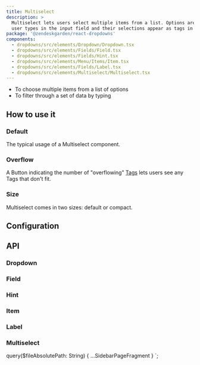 ```yaml
---
title: Multiselect
description: >
  Multiselect lets users select multiple items from a list. Options are dynamically filtered as a
  user types in the input field and their selections appear as tags in the input field.
package: '@zendeskgarden/react-dropdowns'
components:
  - dropdowns/src/elements/Dropdown/Dropdown.tsx
  - dropdowns/src/elements/Fields/Field.tsx
  - dropdowns/src/elements/Fields/Hint.tsx
  - dropdowns/src/elements/Menu/Items/Item.tsx
  - dropdowns/src/elements/Fields/Label.tsx
  - dropdowns/src/elements/Multiselect/Multiselect.tsx
---
```


<Usage>
  <Use>
    <ul>
      <li>To choose multiple items from a list of options</li>
      <li>To filter through a set of data by typing</li>
    </ul>
  </Use>
</Usage>

## How to use it

### Default

The typical usage of a Multiselect component.


<CodeExample code={MultiselectDefaultCode}>
  <MultiselectDefault />
</CodeExample>

### Overflow

A Button indicating the number of "overflowing" [Tags](/components/tags) lets users see any Tags that don't fit.


<CodeExample code={MultiselectOverflowCode}>
  <MultiselectOverflow />
</CodeExample>

### Size

Multiselect comes in two sizes: default or compact.


<CodeExample code={MultiselectSizeCode}>
  <MultiselectSize />
</CodeExample>

## Configuration

<Configuration reactPackage={props.data.mdx.package} components={props.data.mdx.components} />

## API

### Dropdown

<Component components={props.data.mdx.components} componentName="dropdown" />

<PropSheet components={props.data.mdx.components} componentName="dropdown" />

### Field

<Component components={props.data.mdx.components} componentName="field" />

<PropSheet components={props.data.mdx.components} componentName="field" />

### Hint

<Component components={props.data.mdx.components} componentName="hint" />

<PropSheet components={props.data.mdx.components} componentName="hint" />

### Item

<Component components={props.data.mdx.components} componentName="item" />

<PropSheet components={props.data.mdx.components} componentName="item" />

### Label

<Component components={props.data.mdx.components} componentName="label" />

<PropSheet components={props.data.mdx.components} componentName="label" />

### Multiselect

<Component components={props.data.mdx.components} componentName="multiselect" />

<PropSheet components={props.data.mdx.components} componentName="multiselect" />


  query($fileAbsolutePath: String) {
    ...SidebarPageFragment
  }
`;
